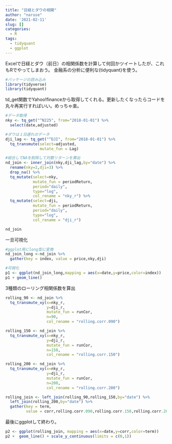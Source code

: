 ```yaml
---
title: "日経とダウの相関"
author: "naruse"
date: '2021-02-11'
slug: []
categories:
  - R
tags:
  - tidyquant
  - ggplot
---
```


Excelで日経とダウ（前日）の相関係数を計算して何回かツイートしたが、これもRでやってしまおう。
金融系の分析に便利な{tidyquant}を使う。

```r
#パッケージの読み込み
library(tidyverse)
library(tidyquant)
```

td_get関数でYahoo!financeから取得してくれる。更新したくなったらコードを丸々再実行すればいい。めっちゃ楽。

```r

#データ取得
nky <- tq_get("^N225", from="2018-01-01") %>% 
  select(date,adjusted)

#ダウは１日遅れのデータ            
dji_lag <- tq_get("^DJI", from="2018-01-01") %>% 
  tq_transmute(select=adjusted,
               mutate_fun = Lag)

#結合してNAを削除して対数リターンを算出
nd_join <- inner_join(nky,dji_lag,by="date") %>% 
  rename(nky=2,dji=3) %>% 
  drop_na() %>% 
  tq_mutate(select=nky,
            mutate_fun = periodReturn,
            period="daily",
            type="log",
            col_rename = "nky_r") %>% 
  tq_mutate(select=dji,
            mutate_fun = periodReturn,
            period="daily",
            type="log",
            col_rename = "dji_r") 

nd_join

```

一旦可視化

```r
#ggplot用にlong型に変換
nd_join_long <-nd_join %>% 
  gather(key = index, value = price,nky,dji)

#可視化
p1 <- ggplot(nd_join_long,mapping = aes(x=date,y=price,color=index))
p1 + geom_line()

```
3種類のローリング相関係数を算出

```r
rolling_90 <- nd_join %>% 
  tq_transmute_xy(x=nky_r,
                  y=dji_r,
                  mutate_fun = runCor,
                  n=90,
                  col_rename = "rolling.corr.090")

rolling_150 <- nd_join %>% 
  tq_transmute_xy(x=nky_r,
                  y=dji_r,
                  mutate_fun = runCor,
                  n=150,
                  col_rename = "rolling.corr.150")

rolling_200 <- nd_join %>% 
  tq_transmute_xy(x=nky_r,
                  y=dji_r,
                  mutate_fun = runCor,
                  n=200,
                  col_rename = "rolling.corr.200")

rolling_join <- left_join(rolling_90,rolling_150,by="date") %>% 
  left_join(rolling_200,by="date") %>% 
  gather(key = term, 
         value = corr,rolling.corr.090,rolling.corr.150,rolling.corr.200)

```

最後にggplotして終わり。


```r
p2 <- ggplot(rolling_join, mapping = aes(x=date,y=corr,color=term))
p2 +  geom_line() + scale_y_continuous(limits = c(0,1))
```



